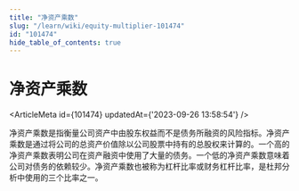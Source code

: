 ```yaml
---
title: "净资产乘数"
slug: "/learn/wiki/equity-multiplier-101474"
id: "101474"
hide_table_of_contents: true
---
```



# 净资产乘数

<ArticleMeta id={101474} updatedAt={'2023-09-26 13:58:54'} />
<div className='border-solid border-b border-t-0 my-4 border-[var(--ifm-color-gray-300)]' />

净资产乘数是指衡量公司资产中由股东权益而不是债务所融资的风险指标。净资产乘数是通过将公司的总资产价值除以公司股票中持有的总股权来计算的。一个高的净资产乘数表明公司在资产融资中使用了大量的债务。一个低的净资产乘数意味着公司对债务的依赖较少。净资产乘数也被称为杠杆比率或财务杠杆比率，是杜邦分析中使用的三个比率之一。

